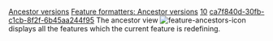 [[Property:title|Ancestor versions]]
[[Property:link_title|Feature formatters: Ancestor versions]]
[[Property:weight|10]]
[[Property:uuid|ca7f840d-30fb-c1cb-8f2f-6b45aa244f95]]
The ancestor view  [[Image:feature-ancestors-icon]]  displays all the features which the current feature is redefining. 


{{seealso|<br/>
[[Descendant versions|Descendant versions]]  }}




